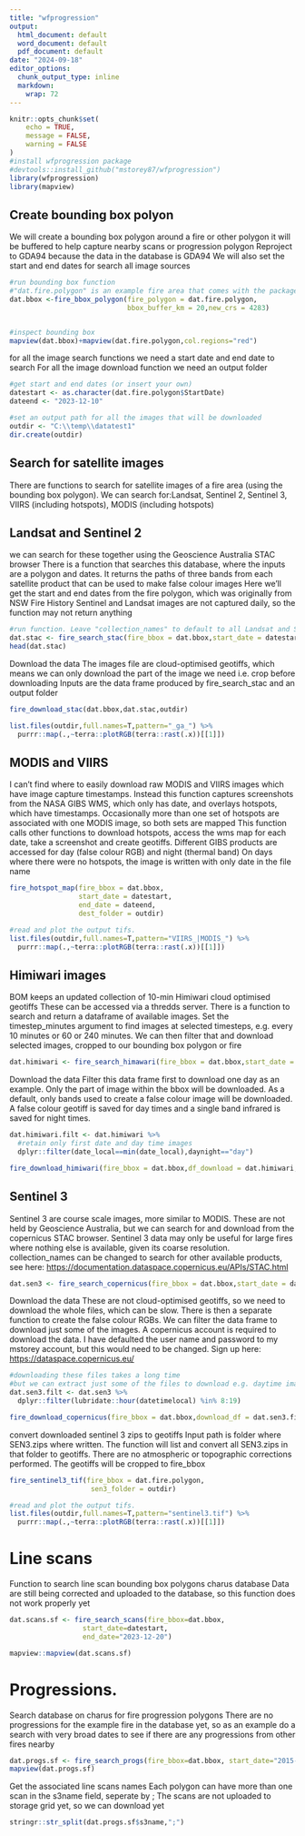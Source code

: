 ```yaml
---
title: "wfprogression"
output:
  html_document: default
  word_document: default
  pdf_document: default
date: "2024-09-18"
editor_options:
  chunk_output_type: inline
  markdown: 
    wrap: 72
---
```


```r
knitr::opts_chunk$set(
	echo = TRUE,
	message = FALSE,
	warning = FALSE
)
#install wfprogression package
#devtools::install_github("mstorey87/wfprogression")
library(wfprogression)
library(mapview)
```

## Create bounding box polyon

We will create a bounding box polygon around a fire or other polygon it
will be buffered to help capture nearby scans or progression polygon
Reproject to GDA94 because the data in the database is GDA94 We will
also set the start and end dates for search all image sources

```r

#run bounding box function
#"dat.fire.polygon" is an example fire area that comes with the package
dat.bbox <-fire_bbox_polygon(fire_polygon = dat.fire.polygon,
                             bbox_buffer_km = 20,new_crs = 4283)


#inspect bounding box
mapview(dat.bbox)+mapview(dat.fire.polygon,col.regions="red")
```

for all the image search functions we need a start date and end date to
search For all the image download function we need an output folder

```r
#get start and end dates (or insert your own)
datestart <- as.character(dat.fire.polygon$StartDate)
dateend <- "2023-12-10"

#set an output path for all the images that will be downloaded
outdir <- "C:\\temp\\datatest1"
dir.create(outdir)

```

## Search for satellite images

There are functions to search for satellite images of a fire area (using
the bounding box polygon). We can search for:Landsat, Sentinel 2,
Sentinel 3, VIIRS (including hotspots), MODIS (including hotspots)

## Landsat and Sentinel 2

we can search for these together using the Geoscience Australia STAC
browser There is a function that searches this database, where the
inputs are a polygon and dates. It returns the paths of three bands from
each satellite product that can be used to make false colour images Here
we'll get the start and end dates from the fire polygon, which was
originally from NSW Fire History Sentinel and Landsat images are not
captured daily, so the function may not return anything

```r


#run function. Leave "collection_names" to default to all Landsat and Sentinel 2
dat.stac <- fire_search_stac(fire_bbox = dat.bbox,start_date = datestart,end_date = dateend)
head(dat.stac)

```

Download the data The images file are cloud-optimised geotiffs, which
means we can only download the part of the image we need i.e. crop
before downloading Inputs are the data frame produced by
fire_search_stac and an output folder

```r

fire_download_stac(dat.bbox,dat.stac,outdir)

list.files(outdir,full.names=T,pattern="_ga_") %>% 
  purrr::map(.,~terra::plotRGB(terra::rast(.x))[[1]])
```

## MODIS and VIIRS

I can't find where to easily download raw MODIS and VIIRS images which
have image capture timestamps. Instead this function captures
screenshots from the NASA GIBS WMS, which only has date, and overlays
hotspots, which have timestamps. Occasionally more than one set of
hotspots are associated with one MODIS image, so both sets are mapped
This function calls other functions to download hotspots, access the wms
map for each date, take a screenshot and create geotiffs. Different GIBS
products are accessed for day (false colour RGB) and night (thermal
band) On days where there were no hotspots, the image is written with
only date in the file name

```r
fire_hotspot_map(fire_bbox = dat.bbox,
                 start_date = datestart,
                 end_date = dateend,
                 dest_folder = outdir)

#read and plot the output tifs.
list.files(outdir,full.names=T,pattern="VIIRS_|MODIS_") %>% 
  purrr::map(.,~terra::plotRGB(terra::rast(.x))[[1]])

```

## Himiwari images

BOM keeps an updated collection of 10-min Himiwari cloud optimised
geotiffs These can be accessed via a thredds server. There is a function
to search and return a dataframe of available images. Set the
timestep_minutes argument to find images at selected timesteps, e.g.
every 10 minutes or 60 or 240 minutes. We can then filter that and
download selected images, cropped to our bounding box polygon or fire

```r

dat.himiwari <- fire_search_himawari(fire_bbox = dat.bbox,start_date = datestart, end_date = dateend,timestep_minutes = 240)

```

Download the data Filter this data frame first to download one day as an
example. Only the part of image within the bbox will be downloaded. As a
default, only bands used to create a false colour image will be
downloaded. A false colour geotiff is saved for day times and a single
band infrared is saved for night times.

```r
dat.himiwari.filt <- dat.himiwari %>% 
  #retain only first date and day time images
  dplyr::filter(date_local==min(date_local),daynight=="day")

fire_download_himiwari(fire_bbox = dat.bbox,df_download = dat.himiwari,dest_folder = outdir)


```

## Sentinel 3

Sentinel 3 are course scale images, more similar to MODIS. These are not
held by Geoscience Australia, but we can search for and download from
the copernicus STAC browser. Sentinel 3 data may only be useful for
large fires where nothing else is available, given its coarse
resolution. collection_names can be changed to search for other
available products, see here:
<https://documentation.dataspace.copernicus.eu/APIs/STAC.html>

```r
dat.sen3 <- fire_search_copernicus(fire_bbox = dat.bbox,start_date = datestart,end_date = dateend)

```

Download the data These are not cloud-optimised geotiffs, so we need to
download the whole files, which can be slow. There is then a separate
function to create the false colour RGBs. We can filter the data frame
to download just some of the images. A copernicus account is required to
download the data. I have defaulted the user name and password to my
mstorey account, but this would need to be changed. Sign up here:
<https://dataspace.copernicus.eu/>

```r
#downloading these files takes a long time
#but we can extract just some of the files to download e.g. daytime images
dat.sen3.filt <- dat.sen3 %>% 
  dplyr::filter(lubridate::hour(datetimelocal) %in% 8:19)

fire_download_copernicus(fire_bbox = dat.bbox,download_df = dat.sen3.filt,dest_folder = outdir)
```

convert downloaded sentinel 3 zips to geotiffs Input path is folder
where SEN3.zips where written. The function will list and convert all
SEN3.zips in that folder to geotiffs. There are no atmospheric or
topographic corrections performed. The geotiffs will be cropped to
fire_bbox

```r
fire_sentinel3_tif(fire_bbox = dat.fire.polygon,
                    sen3_folder = outdir)

#read and plot the output tifs.
list.files(outdir,full.names=T,pattern="sentinel3.tif") %>% 
  purrr::map(.,~terra::plotRGB(terra::rast(.x))[[1]])
```

<!-- # Plot all images -->

<!-- write plots of all images at standard scale. -->
<!-- They can then be flicked through one by one using a program like irfanview -->

<!-- ```{r} -->

<!-- list.tifs <- list.files(outdir,pattern="\\.tif$",full.names = T) -->

<!-- purrr::map(list.tifs,~fire_write_plot(.x,dat.fire.polygon,dat.bbox,outdir)) -->

<!-- ``` -->

# Line scans

Function to search line scan bounding box polygons charus database Data
are still being corrected and uploaded to the database, so this function
does not work properly yet

```r
dat.scans.sf <- fire_search_scans(fire_bbox=dat.bbox,
                  start_date=datestart,
                  end_date="2023-12-20")

mapview::mapview(dat.scans.sf)
```

# Progressions.

Search database on charus for fire progression polygons There are no
progressions for the example fire in the database yet, so as an example
do a search with very broad dates to see if there are any progressions
from other fires nearby

```r
dat.progs.sf <- fire_search_progs(fire_bbox=dat.bbox, start_date="2015-01-01",  end_date="2024-01-01")
mapview(dat.progs.sf)
```

Get the associated line scans names Each polygon can have more than one
scan in the s3name field, seperate by ; The scans are not uploaded to
storage grid yet, so we can download yet

```r
stringr::str_split(dat.progs.sf$s3name,";")

```
